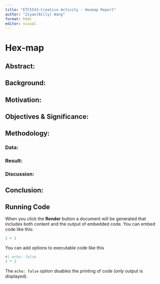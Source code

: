 ```yaml
---
title: "ETC5543-Creative Activity - Hexmap Report"
author: "Ziyao(Billy) Wang"
format: html
editor: visual
---
```


# Hex-map

## Abstract:

## Background:

## Motivation:

## Objectives & Significance:

## Methodology:

### Data:

### Result:

### Discussion:

## Conclusion:

## Running Code

When you click the **Render** button a document will be generated that includes both content and the output of embedded code. You can embed code like this:

```r
1 + 1
```

You can add options to executable code like this

```r
#| echo: false
2 * 2
```

The `echo: false` option disables the printing of code (only output is displayed).

